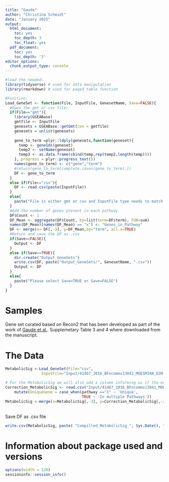 ```yaml
---
title: "Gaude"
author: "Christina Schmidt"
date: "January 2025"
output:
  html_document:
    toc: yes
    toc_depth: 3
    toc_float: yes
  pdf_document:
    toc: yes
    toc_depth: '3'
editor_options:
  chunk_output_type: console
---
```

```r
#load the needed:
library(tidyverse) # used for data manipulation
library(rmarkdown) # used for paged_table function

#Function:
Load_GeneSet <- function(File, InputFile, GenesetName, Save=FALSE){
  #Open the gmt or csv file:
  if(File=="gmt"){
    library(GSEABase)
    gmtfile <- InputFile
    genesets = GSEABase::getGmt(con = gmtfile)
    genesets = unlist(genesets)
    
    gene_to_term =plyr::ldply(genesets,function(geneset){
      temp <- geneIds(geneset)
      temp2 <- setName(geneset)
      temp3 <- as.data.frame(cbind(temp,rep(temp2,length(temp))))
    },.progress = plyr::progress_text())
    names(gene_to_term) <- c("gene","term")
    #return(gene_to_term[complete.cases(gene_to_term),])
    DF <- gene_to_term
  }
  else if(File=="csv"){
    DF <- read.csv(paste(InputFile))
  }
  else{
    paste("File is either gmt or csv and InputFile type needs to match File")
  }
  #Add the number of genes present in each pathway
  DF$Count <- 1
  DF_Mean <- aggregate(DF$Count, by=list(term=DF$term), FUN=sum)
  names(DF_Mean)[names(DF_Mean) == "x"] <- "Genes_in_Pathway"
  DF <- merge(x= DF[,-3], y=DF_Mean,by="term", all.x=TRUE)
  #Return and save the DF as .csv
  if(Save==FALSE){
    Output <- DF
  }
  else if(Save==TRUE){
    dir.create("Output_GeneSets")
    write.csv(DF, paste("Output_GeneSets/", GenesetName, ".csv"))
    Output <- DF
  }
  else{
    paste("Please select Save=TRUE or Save=FALSE")
  }
}
```

# Samples
Gene set curated based on Recon2 that has been developed as part of the work of [Gaude et al.](https://www.nature.com/articles/ncomms13041#Sec16). Supplemetary Table 3 and 4 where downloaded from the manuscript.
\

# The Data
```r
MetabolicSig <-Load_GeneSet(File="csv", 
                InputFile="Input/41467_2016_BFncomms13041_MOESM340_ESM.csv")

# For the MetabolicSig we will also add a column informing us if the enzyme is unique for the pathway:
Correction_MetabolicSig <- read.csv("Input/41467_2016_BFncomms13041_MOESM341_ESM.csv")%>% 
    mutate(UniqueGene = case_when(pathway =="1" ~ 'Unique',
                                  TRUE ~ 'In multiple Pathways'))
MetabolicSig <-merge(x=MetabolicSig[,-3], y=Correction_MetabolicSig[,-2], by ="gene", all.x=TRUE)

```
\
Save DF as .csv file
```r
write.csv(MetabolicSig, paste( "Compilled_MetabolicSig_", Sys.Date(), ".csv", sep=""), row.names=FALSE)
```

# Information about package used and versions 
```r
options(width = 120)
sessioninfo::session_info()
```
